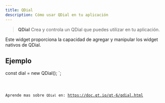 ```yaml
---
title: QDial
description: Cómo usar QDial en tu aplicación
---
```



> **QDial** Crea y controla un QDial que puedes utilizar en tu aplicación.

Este widget proporciona la capacidad de agregar y manipular los widget nativos de QDial.

## Ejemplo


const dial = new QDial();
`;

<Code code={qDialExample} title='example_dial.ts' lang='ts' />

Aprende mas sobre `QDial` en: https://doc.qt.io/qt-6/qdial.html